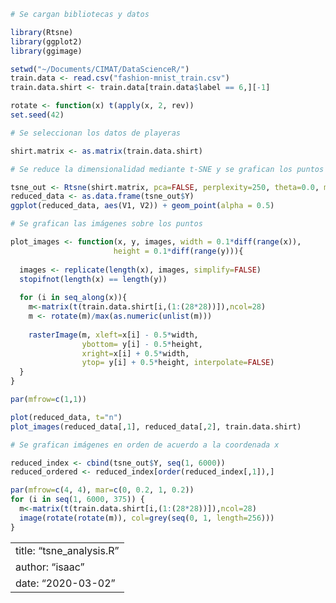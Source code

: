 
```r
# Se cargan bibliotecas y datos

library(Rtsne)
library(ggplot2)
library(ggimage)

setwd("~/Documents/CIMAT/DataScienceR/")
train.data <- read.csv("fashion-mnist_train.csv")
train.data.shirt <- train.data[train.data$label == 6,][-1]

rotate <- function(x) t(apply(x, 2, rev))
set.seed(42)

# Se seleccionan los datos de playeras

shirt.matrix <- as.matrix(train.data.shirt)

# Se reduce la dimensionalidad mediante t-SNE y se grafican los puntos

tsne_out <- Rtsne(shirt.matrix, pca=FALSE, perplexity=250, theta=0.0, max_iter = 1000, check_duplicates = FALSE)
reduced_data <- as.data.frame(tsne_out$Y)
ggplot(reduced_data, aes(V1, V2)) + geom_point(alpha = 0.5)

# Se grafican las imágenes sobre los puntos

plot_images <- function(x, y, images, width = 0.1*diff(range(x)), 
                       height = 0.1*diff(range(y))){
  
  images <- replicate(length(x), images, simplify=FALSE)
  stopifnot(length(x) == length(y))
  
  for (i in seq_along(x)){
    m<-matrix(t(train.data.shirt[i,(1:(28*28))]),ncol=28)
    m <- rotate(m)/max(as.numeric(unlist(m)))
    
    rasterImage(m, xleft=x[i] - 0.5*width,
                ybottom= y[i] - 0.5*height,
                xright=x[i] + 0.5*width, 
                ytop= y[i] + 0.5*height, interpolate=FALSE)
  }
}

par(mfrow=c(1,1))

plot(reduced_data, t="n")
plot_images(reduced_data[,1], reduced_data[,2], train.data.shirt)

# Se grafican imágenes en orden de acuerdo a la coordenada x

reduced_index <- cbind(tsne_out$Y, seq(1, 6000))
reduced_ordered <- reduced_index[order(reduced_index[,1]),]

par(mfrow=c(4, 4), mar=c(0, 0.2, 1, 0.2))
for (i in seq(1, 6000, 375)) {
  m<-matrix(t(train.data.shirt[i,(1:(28*28))]),ncol=28)
  image(rotate(rotate(m)), col=grey(seq(0, 1, length=256)))
}
```


---
title: "tsne_analysis.R"
author: "isaac"
date: "2020-03-02"
---

